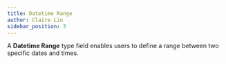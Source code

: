 ```yaml
---
title: Datetime Range
author: Claire Lin
sidebar_position: 3
---
```


A **Datetime Range** type field enables users to define a range between two specific dates and times.
